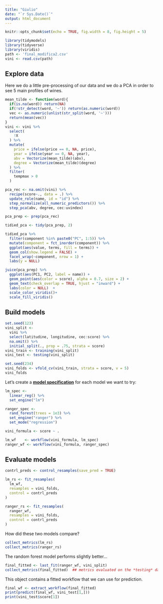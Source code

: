 ```yaml
---
title: "Giulio"
date: "`r Sys.Date()`"
output: html_document
---
```


```r
knitr::opts_chunk$set(echo = TRUE, fig.width = 8, fig.height = 5)
```



```r
library(tidymodels)
library(tidyverse)
library(viridis)
path <- 'final_modifica2.csv'
vini <- read.csv(path)
```


## Explore data

Here we do a little pre-processing of our data and we do a PCA in order to see 5 main profiles of wines.

```r
mean_tilde <- function(word){
  if(is.na(word)) return(NA)
  if(!str_detect(word, '~')) return(as.numeric(word))
  vec <- as.numeric(unlist(str_split(word, '~')))
  return(mean(vec))
}
vini <- vini %>%
  select(
    !X
  ) %>%
  mutate(
    price = ifelse(price == 0, NA, price),
    year = ifelse(year == 0, NA, year),
    abv = Vectorize(mean_tilde)(abv),
    degree = Vectorize(mean_tilde)(degree)
  ) %>%
  filter(
    tempmax > 0
  )

pca_rec <- na.omit(vini) %>%
  recipe(score~., data = .) %>%
  update_role(name, id = "id") %>%
  step_normalize(all_numeric_predictors()) %>%
  step_pca(abv, degree, cec:uvindex)

pca_prep <- prep(pca_rec)

tidied_pca <- tidy(pca_prep, 2)


```




```r
tidied_pca %>%
  filter(component %in% paste0("PC", 1:5)) %>%
  mutate(component = fct_inorder(component)) %>%
  ggplot(aes(value, terms, fill = terms)) +
  geom_col(show.legend = FALSE) +
  facet_wrap(~component, nrow = 1) +
  labs(y = NULL)
```

```r
juice(pca_prep) %>%
  ggplot(aes(PC1, PC2, label = name)) +
  geom_point(aes(color = score), alpha = 0.7, size = 2) +
  geom_text(check_overlap = TRUE, hjust = "inward") +
  labs(color = NULL)  + 
  scale_color_viridis()+
  scale_fill_viridis() 
```




## Build models

```r
set.seed(123)
vini_split <- 
  vini %>%
  select(latitudine, longitudine, cec:score) %>%
  na.omit() %>%
  initial_split(., prop = .75, strata = score)
vini_train <- training(vini_split)
vini_test <- testing(vini_split)

set.seed(234)
vini_folds <- vfold_cv(vini_train, strata = score, v = 5)
vini_folds
```

Let's create a [**model specification**](https://www.tmwr.org/models.html) for each model we want to try:

```r
lm_spec <-
  linear_reg() %>% 
  set_engine("lm")

ranger_spec <-
  rand_forest(trees = 1e3) %>%
  set_engine("ranger") %>%
  set_mode("regression")
```



```r
vini_formula <- score ~ .

lm_wf    <- workflow(vini_formula, lm_spec)
ranger_wf <- workflow(vini_formula, ranger_spec)
```


## Evaluate models


```r
contrl_preds <- control_resamples(save_pred = TRUE)

lm_rs <- fit_resamples(
  lm_wf,
  resamples = vini_folds,
  control = contrl_preds
)

ranger_rs <- fit_resamples(
  ranger_wf,
  resamples = vini_folds,
  control = contrl_preds
)
```

How did these two models compare?

```r
collect_metrics(lm_rs)
collect_metrics(ranger_rs)
```

The random forest model performs slightly better...

```r
final_fitted <- last_fit(ranger_wf, vini_split)
collect_metrics(final_fitted)  ## metrics evaluated on the *testing* data
```

This object contains a fitted workflow that we can use for prediction.

```r
final_wf <- extract_workflow(final_fitted)
print(predict(final_wf, vini_test[1,]))
print(vini_test$score[1])
```

